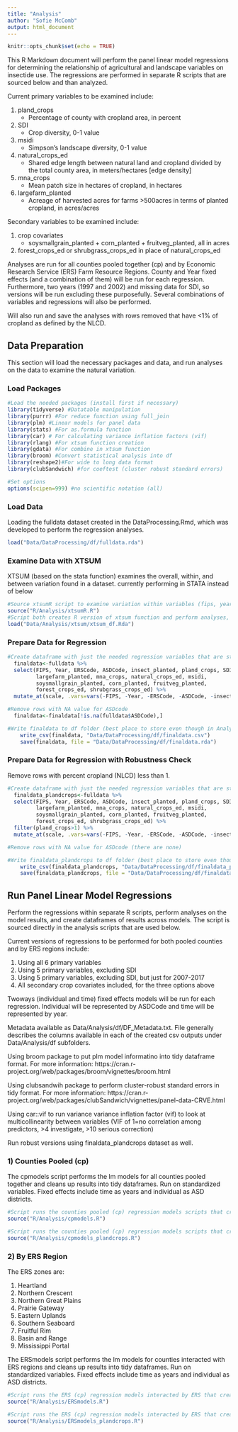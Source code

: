 ```yaml
---
title: "Analysis"
author: "Sofie McComb"
output: html_document
---
```


```r
knitr::opts_chunk$set(echo = TRUE)
```

This R Markdown document will perform the panel linear model regressions for determining the relationship of agricultural and landscape variables on insectide use. The regressions are performed in separate R scripts that are sourced below and than analyzed.


Current primary variables to be examined include:  

1. pland_crops
    * Percentage of county with cropland area, in percent 
2. SDI
    * Crop diversity, 0-1 value
3. msidi
    * Simpson's landscape diversity, 0-1 value 
4. natural_crops_ed 
    * Shared edge length between natural land and cropland divided by the total county area, in meters/hectares [edge density]  
5. mna_crops
    * Mean patch size in hectares of cropland, in hectares
6. largefarm_planted
    * Acreage of harvested acres for farms >500acres in terms of planted cropland, in acres/acres 

Secondary variables to be examined include:  

1. crop covariates
    * soysmallgrain_planted + corn_planted + fruitveg_planted, all in acres 
2. forest_crops_ed or shrubgrass_crops_ed in place of natural_crops_ed
 
Analyses are run for all counties pooled together (cp) and by Economic Research Service (ERS) Farm Resource Regions. County and Year fixed effects (and a combination of them) will be run for each regression.
Furthermore, two years (1997 and 2002) and missing data for SDI, so versions will be run excluding these purposefully.
Several combinations of variables and regressions will also be performed. 

Will also run and save the analyses with rows removed that have <1% of cropland as defined by the NLCD.

## Data Preparation

This section will load the necessary packages and data, and run analyses on the data to examine the natural variation.

### Load Packages

```r

#Load the needed packages (install first if necessary)
library(tidyverse) #Datatable manipulation
library(purrr) #For reduce function using full_join
library(plm) #Linear models for panel data
library(stats) #For as.formula function
library(car) # For calculating variance inflation factors (vif)
library(rlang) #For xtsum function creation
library(gdata) #For combine in xtsum function
library(broom) #Convert statistical analysis into df
library(reshape2)#For wide to long data format
library(clubSandwich) #for coeftest (cluster robust standard errors)

#Set options
options(scipen=999) #no scientific notation (all)

```


### Load Data

Loading the fulldata dataset created in the DataProcessing.Rmd, which was developed to perform the regression analyses.

```r

load("Data/DataProcessing/df/fulldata.rda")

```

### Examine Data with XTSUM

XTSUM (based on the stata function) examines the overall, within, and between variation found in a dataset.
currently performing in STATA instead of below

```r

#Source xtsumR script to examine variation within variables (fips, year) from fulldata and load saved analysis dataframe
source("R/Analysis/xtsumR.R")
#Script both creates R version of xtsum function and perform analyses, put into a dataframe and loaded here.
load("Data/Analysis/xtsum/xtsum_df.Rda")

```


### Prepare Data for Regression

```r

#Create dataframe with just the needed regression variables that are stndardized for comparisons    
  finaldata<-fulldata %>% 
  select(FIPS, Year, ERSCode, ASDCode, insect_planted, pland_crops, SDI,
         largefarm_planted, mna_crops, natural_crops_ed, msidi,
         soysmallgrain_planted, corn_planted, fruitveg_planted,
         forest_crops_ed, shrubgrass_crops_ed) %>% 
  mutate_at(scale, .vars=vars(-FIPS, -Year, -ERSCode, -ASDCode, -insect_planted)) #Scale by subtracting column mean and dividing by column SD

#Remove rows with NA value for ASDcode
  finaldata<-finaldata[!is.na(fulldata$ASDCode),]

#Write finaldata to df folder (best place to store even though in Analysis script) to pulled for later regressions
    write_csv(finaldata, "Data/DataProcessing/df/finaldata.csv")
    save(finaldata, file = "Data/DataProcessing/df/finaldata.rda")

```

### Prepare Data for Regression with Robustness Check 

Remove rows with percent cropland (NLCD) less than 1.

```r

#Create dataframe with just the needed regression variables that are stndardized for comparisons    
  finaldata_plandcrops<-fulldata %>% 
  select(FIPS, Year, ERSCode, ASDCode, insect_planted, pland_crops, SDI,
         largefarm_planted, mna_crops, natural_crops_ed, msidi,
         soysmallgrain_planted, corn_planted, fruitveg_planted,
         forest_crops_ed, shrubgrass_crops_ed) %>% 
  filter(pland_crops>1) %>% 
  mutate_at(scale, .vars=vars(-FIPS, -Year, -ERSCode, -ASDCode, -insect_planted)) #Scale by subtracting column mean and dividing by column SD

#Remove rows with NA value for ASDcode (there are none)

#Write finaldata_plandcrops to df folder (best place to store even though in Analysis script) to pulled for later regressions
    write_csv(finaldata_plandcrops, "Data/DataProcessing/df/finaldata_plandcrops.csv")
    save(finaldata_plandcrops, file = "Data/DataProcessing/df/finaldata_plandcrops.rda")


```


## Run Panel Linear Model Regressions
Perform the regressions within separate R scripts, perform analyses on the model results, and create dataframes of results across models. The script is sourced directly in the analysis scripts that are used below.


Current versions of regressions to be performed for both pooled counties and by ERS regions include:  

1. Using all 6 primary variables
2. Using 5 primary variables, excluding SDI 
3. Using 5 primary variables, excluding SDI, but just for 2007-2017
4. All secondary crop covariates included, for the three options above

 
Twoways (individual and time) fixed effects models will be run for each regression. Individual will be represented by ASDCode and time will be represented by year.

Metadata available as Data/Analysis/df/DF_Metadata.txt. File generally describes the columns available in each of the created csv outputs under Data/Analysis/df subfolders. 

Using broom package to put plm model informatino into tidy dataframe format. 
For more information: https://cran.r-project.org/web/packages/broom/vignettes/broom.html

Using clubsandwih package to perform cluster-robust standard errors in tidy format.
For more information: https://cran.r-project.org/web/packages/clubSandwich/vignettes/panel-data-CRVE.html

Using car::vif to run variance  variance inflation factor (vif) to look at multicollinearity between variables 
(VIF of 1=no correlation among predictors, >4 investigate, >10 serious correction)

Run robust versions using finaldata_plandcrops dataset as well.


### 1) Counties Pooled (cp)

The cpmodels script performs the lm models for all counties pooled together and cleans up results into tidy dataframes. Run on standardized variables. Fixed effects include time as years and individual as ASD districts.


```r

#Script runs the counties pooled (cp) regression models scripts that creates dataframe outputs (models not saved)
source("R/Analysis/cpmodels.R") 

#Script runs the counties pooled (cp) regression models scripts that creates dataframe outputs (models not saved) for robustness checks (finaldata_plandcrops)
source("R/Analysis/cpmodels_plandcrops.R") 

```



### 2) By ERS Region

The ERS zones are:  

1. Heartland
2. Northern Crescent 
3. Northern Great Plains
4. Prairie Gateway
5. Eastern Uplands 
6. Southern Seaboard
7. Fruitful Rim
8. Basin and Range 
9. Mississippi Portal

 
The ERSmodels script performs the lm models for counties interacted with ERS regions and cleans up results into tidy dataframes. Run on standardized variables. Fixed effects include time as years and individual as ASD districts.

```r

#Script runs the ERS (cp) regression models interacted by ERS that creates tidy dataframes (models not saved)
source("R/Analysis/ERSmodels.R")

#Script runs the ERS (cp) regression models interacted by ERS that creates tidy dataframes (models not saved) for robustness checks (finaldata_plandcrops)
source("R/Analysis/ERSmodels_plandcrops.R")


```



